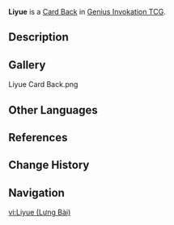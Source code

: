{{About|the Card Back|the region|Liyue}}
{{Item Infobox
|title        = Liyue
|id           = 339002
|image        = Item Liyue Card Back.png
|type         = Card Backs
|quality      = 3
|description  = A [[Genius Invokation TCG]] card back that can be obtained and switched around. They say that card backs with different designs also come with minute differences in make and texture. Some players also make collecting card backs of different styles their pursuit and hobby.
|source1      = [[Player Level]] 4 Reward
}}
'''Liyue''' is a [[Card Back]] in [[Genius Invokation TCG]].

==Description==
{{Description|Every journey must start with a first step. Build your deck with a steady hand, and steady shall the road to victory be.|Deck Design Settings Menu}}

==Gallery==
<gallery>
Liyue Card Back.png
</gallery>

==Other Languages==
{{Other Languages|Liyue}}

==References==
{{Reflist}}

==Change History==
{{Change History|3.3}}

==Navigation==
{{Genius Invokation TCG Navbox|Card Accessory}}

[[vi:Liyue (Lưng Bài)]]